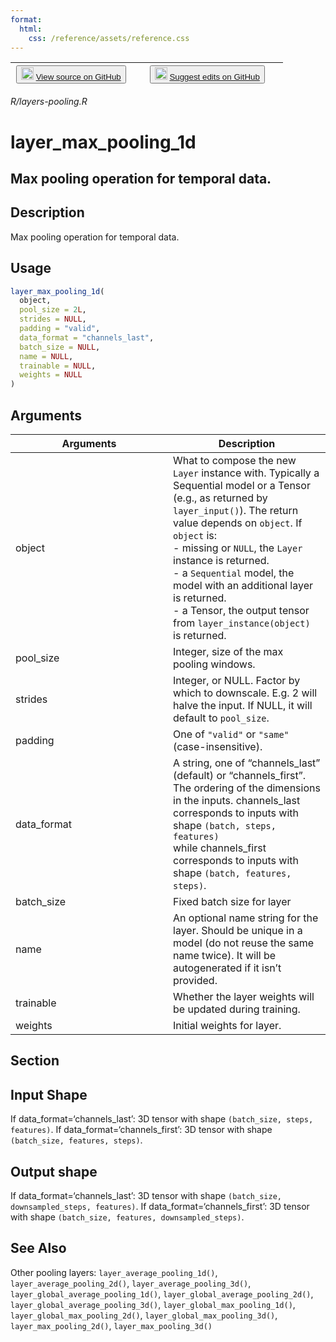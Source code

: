 ```yaml
---
format:
  html:
    css: /reference/assets/reference.css
---
```


| <button class="button"> ![](/reference/assets/GitHub-Mark-32px.png){width="20"} [View source on GitHub](https://github.com/rstudio/keras//blob/main/R/layers-pooling.R) </button> | <button class="button"> ![](/reference/assets/GitHub-Mark-32px.png){width="20"} [Suggest edits on GitHub](https://github.com/rstudio/keras//edit/main/R/layers-pooling.R) </button> |
|:------------------------------:|:--------------------------------------:|

*R/layers-pooling.R*

# layer_max_pooling_1d

## Max pooling operation for temporal data.

## Description
Max pooling operation for temporal data. 


## Usage
```r
layer_max_pooling_1d( 
  object, 
  pool_size = 2L, 
  strides = NULL, 
  padding = "valid", 
  data_format = "channels_last", 
  batch_size = NULL, 
  name = NULL, 
  trainable = NULL, 
  weights = NULL 
) 
```

## Arguments
|Arguments|Description|
|---|---|
| object | What to compose the new `Layer` instance with. Typically a Sequential model or a Tensor (e.g., as returned by `layer_input()`). The return value depends on `object`. If `object` is: <br>- missing or `NULL`, the `Layer` instance is returned. <br>- a `Sequential` model, the model with an additional layer is returned. <br>- a Tensor, the output tensor from `layer_instance(object)` is returned.  |
| pool_size | Integer, size of the max pooling windows. |
| strides | Integer, or NULL. Factor by which to downscale. E.g. 2 will halve the input. If NULL, it will default to `pool_size`. |
| padding | One of `"valid"` or `"same"` (case-insensitive). |
| data_format | A string, one of "channels_last" (default) or "channels_first". The ordering of the dimensions in the inputs. channels_last corresponds to inputs with shape `(batch, steps, features)`<br>while channels_first corresponds to inputs with shape `(batch, features, steps)`. |
| batch_size | Fixed batch size for layer |
| name | An optional name string for the layer. Should be unique in a model (do not reuse the same name twice). It will be autogenerated if it isn't provided. |
| trainable | Whether the layer weights will be updated during training. |
| weights | Initial weights for layer. |


## Section

## Input Shape

If data_format='channels_last': 3D tensor with shape `(batch_size, steps, features)`. If data_format='channels_first': 3D tensor with shape `(batch_size, features, steps)`. 

## Output shape

If data_format='channels_last': 3D tensor with shape `(batch_size, downsampled_steps, features)`. If data_format='channels_first': 3D tensor with shape `(batch_size, features, downsampled_steps)`. 




## See Also
Other pooling layers:  `layer_average_pooling_1d()`, `layer_average_pooling_2d()`, `layer_average_pooling_3d()`, `layer_global_average_pooling_1d()`, `layer_global_average_pooling_2d()`, `layer_global_average_pooling_3d()`, `layer_global_max_pooling_1d()`, `layer_global_max_pooling_2d()`, `layer_global_max_pooling_3d()`, `layer_max_pooling_2d()`, `layer_max_pooling_3d()`

